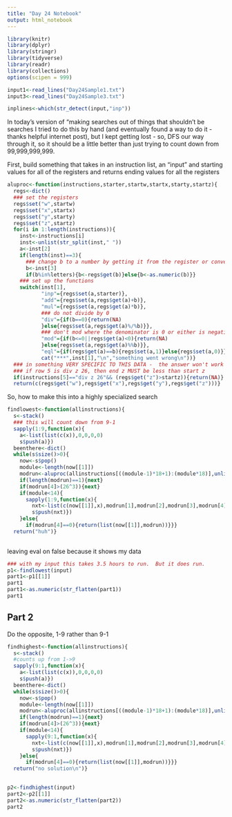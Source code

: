 ```yaml
---
title: "Day 24 Notebook"
output: html_notebook
---
```


```r
library(knitr)
library(dplyr)
library(stringr)
library(tidyverse)
library(readr)
library(collections)
options(scipen = 999)
```

```r
input1<-read_lines("Day24Sample1.txt")
input3<-read_lines("Day24Sample3.txt")

inplines<-which(str_detect(input,"inp"))
```



In today's version of "making searches out of things that shouldn't be searches
I tried to do this by hand (and eventually found a way to do it - thanks helpful internet post), but I kept getting lost - so, DFS our way through it, so it should be a little better than just trying to count down from 99,999,999,999.

First, build something that takes in an instruction list, an "input" and starting values for all of the registers and returns ending values for all the registers

```r
aluproc<-function(instructions,starter,startw,startx,starty,startz){
  regs<-dict()
  ### set the registers
  regs$set("w",startw)
  regs$set("x",startx)
  regs$set("y",starty)
  regs$set("z",startz)
  for(i in 1:length(instructions)){
    inst<-instructions[i]
    inst<-unlist(str_split(inst," "))
    a<-inst[2]
    if(length(inst)==3){
      ### change b to a number by getting it from the register or converting ig.
      b<-inst[3]
      if(b%in%letters){b<-regs$get(b)}else{b<-as.numeric(b)}}
    ### set up the functions
    switch(inst[1],
           "inp"={regs$set(a,starter)},
           "add"={regs$set(a,regs$get(a)+b)},
           "mul"={regs$set(a,regs$get(a)*b)},
           ### do not divide by 0
           "div"={if(b==0){return(NA)
           }else{regs$set(a,regs$get(a)%/%b)}},
           ### don't mod where the denominator is 0 or either is negative
           "mod"={if(b<=0||regs$get(a)<0){return(NA)
           }else{regs$set(a,regs$get(a)%%b)}},
           "eql"={if(regs$get(a)==b){regs$set(a,1)}else{regs$set(a,0)}},
           cat("***",inst[1],"\n","something went wrong\n"))}
  ### in something VERY SPECIFIC TO THIS DATA -  the answer won't work unless certain conditions are met - 
  ### if row 5 is div z 26, then end z MUST be less than start z
  if(instructions[5]=="div z 26"&& (regs$get("z")>startz)){return(NA)}
  return(c(regs$get("w"),regs$get("x"),regs$get("y"),regs$get("z")))}
```


So, how to make this into a highly specialized search

```r
findlowest<-function(allinstructions){
  s<-stack()
  ### this will count down from 9-1
  sapply(1:9,function(x){
    a<-list(list(c(x)),0,0,0,0)
    s$push(a)})
  beenthere<-dict()
  while(s$size()>0){
    now<-s$pop()
    module<-length(now[[1]])
    modrun<-aluproc(allinstructions[((module-1)*18+1):(module*18)],unlist(tail(now[[1]],1)),now[[2]],now[[3]],now[[4]],now[[5]])
    if(length(modrun)==1){next}
    if(modrun[4]>(26^3)){next}
    if(module<14){
      sapply(1:9,function(x){
        nxt<-list(c(now[[1]],x),modrun[1],modrun[2],modrun[3],modrun[4] )
        s$push(nxt)})
    }else{
      if(modrun[4]==0){return(list(now[[1]],modrun))}}}
  return("huh")}
  
```


leaving eval on false because it shows my data

```r
### with my input this takes 3.5 hours to run.  But it does run.
p1<-findlowest(input)
part1<-p1[[1]]
part1
part1<-as.numeric(str_flatten(part1))
part1
```


## Part 2

Do the opposite, 1-9 rather than 9-1

```r
findhighest<-function(allinstructions){
  s<-stack()
  #counts up from 1->9
  sapply(9:1,function(x){
    a<-list(list(c(x)),0,0,0,0)
    s$push(a)})
  beenthere<-dict()
  while(s$size()>0){
    now<-s$pop()
    module<-length(now[[1]])
    modrun<-aluproc(allinstructions[((module-1)*18+1):(module*18)],unlist(tail(now[[1]],1)),now[[2]],now[[3]],now[[4]],now[[5]])
    if(length(modrun)==1){next}
    if(modrun[4]>(26^3)){next}
    if(module<14){
      sapply(9:1,function(x){
        nxt<-list(c(now[[1]],x),modrun[1],modrun[2],modrun[3],modrun[4] )
        s$push(nxt)})
    }else{
      if(modrun[4]==0){return(list(now[[1]],modrun))}}}
  return("no solution\n")}
  
```

```r
p2<-findhighest(input)
part2<-p2[[1]]
part2<-as.numeric(str_flatten(part2))
part2
```

